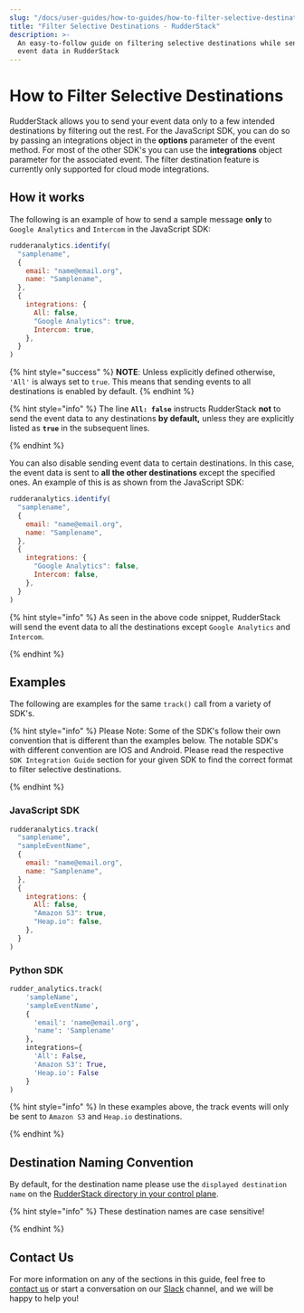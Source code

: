 ```yaml
---
slug: "/docs/user-guides/how-to-guides/how-to-filter-selective-destinations"
title: "Filter Selective Destinations - RudderStack"
description: >-
  An easy-to-follow guide on filtering selective destinations while sending
  event data in RudderStack
---
```


# How to Filter Selective Destinations

RudderStack allows you to send your event data only to a few intended destinations by filtering out the rest. For the JavaScript SDK, you can do so by passing an integrations object in the **options** parameter of the event method. For most of the other SDK's you can use the **integrations** object parameter for the associated event. The filter destination feature is currently only supported for cloud mode integrations.

## How it works

The following is an example of how to send a sample message **only** to `Google Analytics` and `Intercom` in the JavaScript SDK:

```javascript
rudderanalytics.identify(
  "samplename",
  {
    email: "name@email.org",
    name: "Samplename",
  },
  {
    integrations: {
      All: false,
      "Google Analytics": true,
      Intercom: true,
    },
  }
)
```

{% hint style="success" %}
**NOTE**: Unless explicitly defined otherwise, `'All'` is always set to
`true`. This means that sending events to all destinations is enabled by
default.
{% endhint %}

{% hint style="info" %}
The line **`All: false`** instructs RudderStack **not** to send the event data to any destinations **by default,** unless they are explicitly listed as **`true`** in the subsequent lines.

{% endhint %}

You can also disable sending event data to certain destinations. In this case, the event data is sent to **all the other destinations** except the specified ones. An example of this is as shown from the JavaScript SDK:

```javascript
rudderanalytics.identify(
  "samplename",
  {
    email: "name@email.org",
    name: "Samplename",
  },
  {
    integrations: {
      "Google Analytics": false,
      Intercom: false,
    },
  }
)
```

{% hint style="info" %}
As seen in the above code snippet, RudderStack will send the event data to all the destinations except `Google Analytics` and `Intercom`.

{% endhint %}

## Examples

The following are examples for the same `track()` call from a variety of SDK's.

{% hint style="info" %}
Please Note: Some of the SDK's follow their own convention that is different than the examples below. The notable SDK's with different convention are IOS and Android. Please read the respective `SDK Integration Guide` section for your given SDK to find the correct format to filter selective destinations.

{% endhint %}

### JavaScript SDK

```javascript
rudderanalytics.track(
  "samplename",
  "sampleEventName",
  {
    email: "name@email.org",
    name: "Samplename",
  },
  {
    integrations: {
      All: false,
      "Amazon S3": true,
      "Heap.io": false,
    },
  }
)
```

### Python SDK

```python
rudder_analytics.track(
    'sampleName',
    'sampleEventName',
    {
      'email': 'name@email.org',
      'name': 'Samplename'
    },
    integrations={
      'All': False,
      'Amazon S3': True,
      'Heap.io': False
    }
)
```

{% hint style="info" %}
In these examples above, the track events will only be sent to `Amazon S3` and `Heap.io` destinations.

{% endhint %}

## Destination Naming Convention

By default, for the destination name please use the `displayed destination name` on the [RudderStack directory in your control plane](https://app.rudderstack.com/directory).

{% hint style="info" %}
These destination names are case sensitive!

{% endhint %}

## Contact Us

For more information on any of the sections in this guide, feel free to [contact us](mailto:%20docs@rudderstack.com) or start a conversation on our [Slack](https://resources.rudderstack.com/join-rudderstack-slack) channel, and we will be happy to help you!
